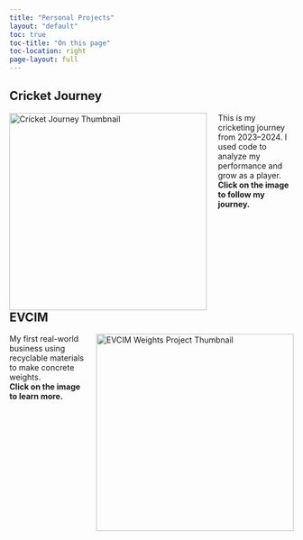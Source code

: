 ```yaml
---
title: "Personal Projects"
layout: "default"
toc: true
toc-title: "On this page"
toc-location: right
page-layout: full
---
```


## Cricket Journey

<a href="cricket-journey.html" target="_blank">
  <img 
    src="cricket.jpg" 
    alt="Cricket Journey Thumbnail" 
    style="float: left; margin-right: 20px; width: 350px; transition: transform 0.3s ease;" 
    onmouseover="this.style.transform='translateY(-10px)';" 
    onmouseout="this.style.transform='translateY(0)';"
  />
</a>

<p style="max-width: 600px;">
  This is my cricketing journey from 2023–2024. I used code to analyze my performance and grow as a player.  
  <strong><span style="color: var(--bs-primary);">Click on the image to follow my journey.</span></strong>
</p>

<div style="clear: both; margin-top: 80px;"></div>

## EVCIM

<a href="EVCIM.html" target="_blank">
  <img 
    src="weights.jpg" 
    alt="EVCIM Weights Project Thumbnail" 
    style="float: right; margin-left: 20px; width: 350px; transition: transform 0.3s ease;" 
    onmouseover="this.style.transform='translateY(-10px)';" 
    onmouseout="this.style.transform='translateY(0)';"
  />
</a>

<p style="max-width: 700px;">
  My first real-world business using recyclable materials to make concrete weights.  
  <strong><span style="color: var(--bs-primary);">Click on the image to learn more.</span></strong>
</p>

<div style="clear: both; margin-top: 80px;"></div>



